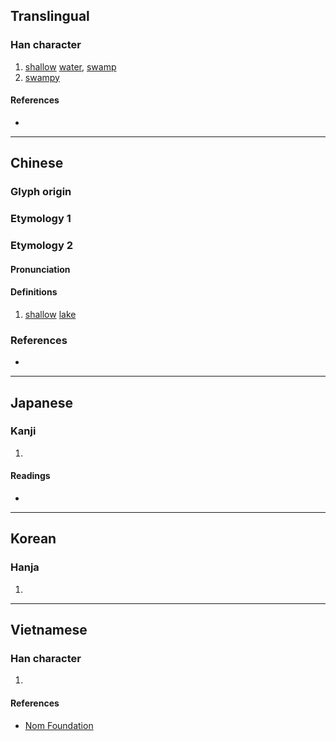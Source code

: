 {{character info/new}}
{{also|澱}}
==Translingual==

===Han character===
{{Han char|rn=85|rad=水|as=08|sn=11|four=33181|canj=EJMO|ids=⿰氵定}}

# [[shallow]] [[water]], [[swamp]]
# [[swampy]]

====References====
* {{Han ref|kx=0628.280|dkj=17610|dj=1030.170|hdz=31661.020|uh=6DC0|ud=28096|bh=D5E0|bd=54752}}

----

==Chinese==

===Glyph origin===
{{Han etym}}
{{Han compound|水|定|c1=s|c2=p|t1=water|ls=psc}}

===Etymology 1===
{{zh-see|澱||[[sediment]]}}

===Etymology 2===
{{zh-forms}}

====Pronunciation====
{{zh-pron
|m=diàn
|c=din6
|mc=y
|oc=y
|cat=
}}

====Definitions====
{{zh-hanzi}}

# [[shallow]] [[lake]]

===References===
* {{R:twedu|B02125}}

----

==Japanese==

===Kanji===
{{ja-kanji|grade=n|rs=水08}}

# {{defn|lang=ja|sort=水08}}

====Readings====
* {{ja-readings|on=[[てん]] (ten), [[でん]] (den)|kun=[[よど]] (yodo), [[よどむ]] (yodomu)}}

----

==Korean==

===Hanja===
{{ko-hanja|hangeul=정|eumhun=|rv=jeong|mr=chŏng|y=ceng}}

# {{defn|lang=ko|sort=水08}}

----

==Vietnamese==

===Han character===
{{vi-readings|rs=水08| hanviet = điện}}

# {{defn|lang=vi|sort=水08}}

====References====
* [http://nomfoundation.org/common/nom_details.php?codepoint=6dc0 Nom Foundation]